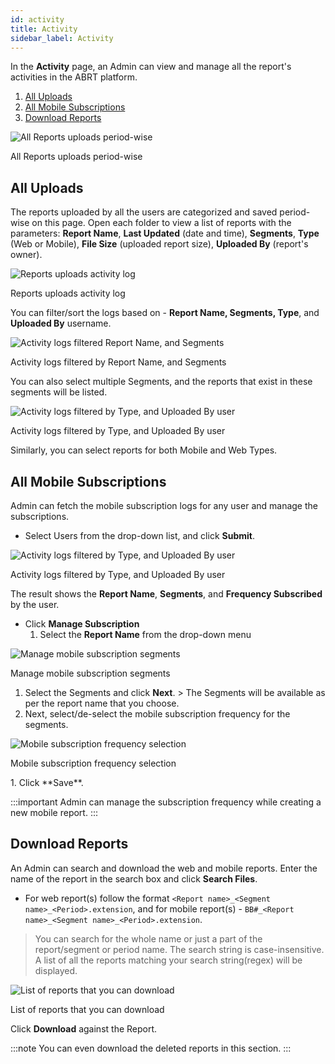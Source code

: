 ```yaml
---
id: activity
title: Activity
sidebar_label: Activity
---
```



In the **Activity** page, an Admin can view and manage all the report's activities in the ABRT platform.

1. [All Uploads](#all-uploads)
1. [All Mobile Subscriptions](#all-mobile-subscriptions)
1. [Download Reports](#download-reports)

<div class="center">
  <Zoom>
    <img
      alt="All Reports uploads period-wise"
      src={useBaseUrl("admin/activity.png")}
    />
  </Zoom>
  <p>All Reports uploads period-wise</p>
</div>

## All Uploads

The reports uploaded by all the users are categorized and saved period-wise on this page.
Open each folder to view a list of reports with the parameters: **Report Name**, **Last Updated** (date and time), **Segments**, **Type** (Web or Mobile), **File Size** (uploaded report size), **Uploaded By** (report's owner).

<div class="center">
  <Zoom>
    <img
      alt="Reports uploads activity log"
      src={useBaseUrl("admin/activity-2018.png")}
    />
  </Zoom>
  <p>Reports uploads activity log</p>
</div>

You can filter/sort the logs based on - **Report Name, Segments, Type**, and **Uploaded By** username.

<div class="center">
  <Zoom>
    <img
      alt="Activity logs filtered Report Name, and Segments"
      zoom = "200%"
      src={useBaseUrl("admin/filter-activity-1.jpg")}
    />
  </Zoom>
  <p>Activity logs filtered by Report Name, and Segments</p>
</div>

You can also select multiple Segments, and the reports that exist in these segments will be listed.

<div class="center">
  <Zoom>
    <img
      alt="Activity logs filtered by Type, and Uploaded By user"
      zoom = "200%"
      src={useBaseUrl("admin/filter-activity-2.jpg")}
    />
  </Zoom>
  <p>Activity logs filtered by Type, and Uploaded By user</p>
</div>

Similarly, you can select reports for both Mobile and Web Types.

## All Mobile Subscriptions

Admin can fetch the mobile subscription logs for any user and manage the subscriptions.

* Select Users from the drop-down list, and click **Submit**.

 <div class="center">
  <Zoom>
    <img
      alt="Activity logs filtered by Type, and Uploaded By user"
      zoom = "200%"
      src={useBaseUrl("admin/mobile-subs.png")}
    />
  </Zoom>
  <p>Activity logs filtered by Type, and Uploaded By user</p>
 </div>

 The result shows the **Report Name**, **Segments**, and **Frequency Subscribed** by the user.
* Click **Manage Subscription**
  1. Select the **Report Name** from the drop-down menu
 <div class="center">
  <Zoom>
    <img
      alt="Manage mobile subscription segments"
      zoom = "200%"
      src={useBaseUrl("admin/manage-subs.png")}
    />
  </Zoom>
  <p>Manage mobile subscription segments</p>
 </div>

  1. Select the Segments and click **Next**.
    > The Segments will be available as per the report name that you choose.
  1. Next, select/de-select the mobile subscription frequency for the segments.
 <div class="center">
  <Zoom>
    <img
      alt="Mobile subscription frequency selection"
      zoom = "200%"
      src={useBaseUrl("admin/select-freq.png")}
    />
  </Zoom>
  <p>Mobile subscription frequency selection</p>
 </div>
  1. Click **Save**.

:::important
Admin can manage the subscription frequency while creating a new mobile report.
:::

## Download Reports

An Admin can search and download the web and mobile reports. Enter the name of the report in the search box and click **Search Files**.

* For web report(s) follow the format `<Report name>_<Segment name>_<Period>.extension`, and for mobile report(s) - `BB#_<Report name>_<Segment name>_<Period>.extension`.

> You can search for the whole name or just a part of the report/segment or period name. The search string is case-insensitive.
> A list of all the reports matching your search string(regex) will be displayed.

 <div class="center">
  <Zoom>
    <img
      alt="List of reports that you can download"
      zoom = "200%"
      src={useBaseUrl("admin/search-download.png")}
    />
  </Zoom>
  <p>List of reports that you can download</p>
 </div>

Click **Download** against the Report.

:::note
You can even download the deleted reports in this section.
:::